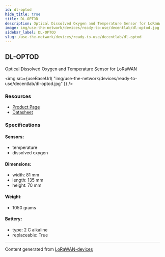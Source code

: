```yaml
---
id: dl-optod
hide_title: true
title: DL-OPTOD
description: Optical Dissolved Oxygen and Temperature Sensor for LoRaWAN
image: img/use-the-network/devices/ready-to-use/decentlab/dl-optod.jpg
sidebar_label: DL-OPTOD
slug: /use-the-network/devices/ready-to-use/decentlab/dl-optod
---
```



## DL-OPTOD

Optical Dissolved Oxygen and Temperature Sensor for LoRaWAN

<img
  src={useBaseUrl(
    "img/use-the-network/devices/ready-to-use/decentlab/dl-optod.jpg"
  )}
/>

### Resources

- [Product Page](https://www.decentlab.com/products/optical-dissolved-oxygen-and-temperature-sensor-for-lorawan)
- [Datasheet](https://cdn.decentlab.com/download/datasheets/Decentlab-DL-OPTOD-datasheet.pdf)

### Specifications

#### Sensors:

- temperature
- dissolved oxygen

#### Dimensions:

- width: 81 mm
- length: 135 mm
- height: 70 mm

#### Weight:

- 1050 grams

#### Battery:

- type: 2 C alkaline
- replaceable: True

---

Content generated from
[LoRaWAN-devices](https://github.com/TheThingsNetwork/lorawan-devices)
